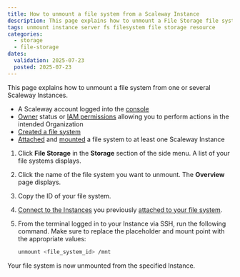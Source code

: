 ```yaml
---
title: How to unmount a file system from a Scaleway Instance
description: This page explains how to unmount a File Storage file system from Scaleway Instances using the Scaleway console
tags: unmount instance server fs filesystem file storage resource
categories:
  - storage
  - file-storage
dates:
  validation: 2025-07-23
  posted: 2025-07-23
---
```



This page explains how to unmount a file system from one or several Scaleway Instances.

<Requirements />

- A Scaleway account logged into the [console](https://console.scaleway.com)
- [Owner](/iam/concepts/#owner) status or [IAM permissions](/iam/concepts/#permission) allowing you to perform actions in the intended Organization
- [Created a file system](/file-system/how-to/create-file-system/)
- [Attached](/file-storage/how-to/attach-file-system/) and [mounted](/file-storage/how-to/mount-file-system/) a file system to at least one Scaleway Instance

1. Click **File Storage** in the **Storage** section of the side menu. A list of your file systems displays.

2. Click the name of the file system you want to unmount. The **Overview** page displays.

3. Copy the ID of your file system.

4. [Connect to the Instances](/instances/how-to/connect-to-instance/) you previously [attached to your file system](/file-storage/how-to/attach-file-system/).

5. From the terminal logged in to your Instance via SSH, run the following command. Make sure to replace the placeholder and mount point with the appropriate values:

    ```sh
    unmount <file_system_id> /mnt
    ```

Your file system is now unmounted from the specified Instance.
